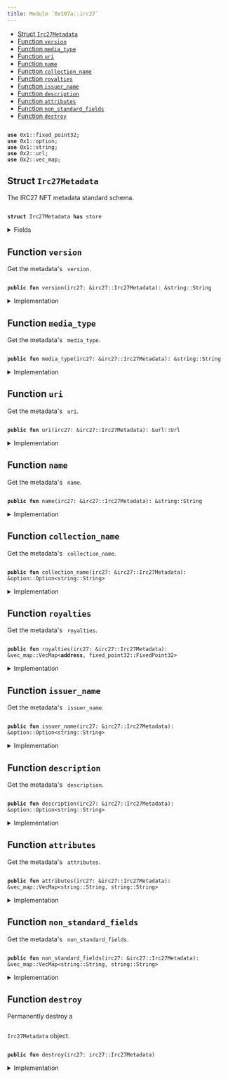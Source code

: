 ```yaml
---
title: Module `0x107a::irc27`
---
```




-  [Struct `Irc27Metadata`](#0x107a_irc27_Irc27Metadata)
-  [Function `version`](#0x107a_irc27_version)
-  [Function `media_type`](#0x107a_irc27_media_type)
-  [Function `uri`](#0x107a_irc27_uri)
-  [Function `name`](#0x107a_irc27_name)
-  [Function `collection_name`](#0x107a_irc27_collection_name)
-  [Function `royalties`](#0x107a_irc27_royalties)
-  [Function `issuer_name`](#0x107a_irc27_issuer_name)
-  [Function `description`](#0x107a_irc27_description)
-  [Function `attributes`](#0x107a_irc27_attributes)
-  [Function `non_standard_fields`](#0x107a_irc27_non_standard_fields)
-  [Function `destroy`](#0x107a_irc27_destroy)


<pre><code>
<b>use</b> <Link href="../move-stdlib/fixed_point32.md#0x1_fixed_point32">0x1::fixed_point32</Link>;
<b>use</b> <Link href="../move-stdlib/option.md#0x1_option">0x1::option</Link>;
<b>use</b> <Link href="../move-stdlib/string.md#0x1_string">0x1::string</Link>;
<b>use</b> <Link href="../iota-framework/url.md#0x2_url">0x2::url</Link>;
<b>use</b> <Link href="../iota-framework/vec_map.md#0x2_vec_map">0x2::vec_map</Link>;
</code></pre>



<Link id="0x107a_irc27_Irc27Metadata"></Link>

## Struct `Irc27Metadata`

The IRC27 NFT metadata standard schema.


<pre><code>
<b>struct</b> <Link href="irc27.md#0x107a_irc27_Irc27Metadata">Irc27Metadata</Link> <b>has</b> store
</code></pre>



<details>
<summary>Fields</summary>


<dl>
<dt>
<code>
version: <Link href="../move-stdlib/string.md#0x1_string_String">string::String</Link></code>
</dt>
<dd>
 Version of the metadata standard.
</dd>
<dt>
<code>
media_type: <Link href="../move-stdlib/string.md#0x1_string_String">string::String</Link></code>
</dt>
<dd>
 The media type (MIME) of the asset.

 ## Examples
 - Image files: <code>
image/jpeg</code>, <code>
image/png</code>, <code>
image/gif</code>, etc.
 - Video files: <code>
video/x-msvideo</code> (avi), <code>
video/mp4</code>, <code>
video/mpeg</code>, etc.
 - Audio files: <code>
audio/mpeg</code>, <code>
audio/wav</code>, etc.
 - 3D Assets: <code>
model/obj</code>, <code>
model/u3d</code>, etc.
 - Documents: <code>
application/pdf</code>, <code>
text/plain</code>, etc.
</dd>
<dt>
<code>
uri: <Link href="../iota-framework/url.md#0x2_url_Url">url::Url</Link></code>
</dt>
<dd>
 URL pointing to the NFT file location.
</dd>
<dt>
<code>
name: <Link href="../move-stdlib/string.md#0x1_string_String">string::String</Link></code>
</dt>
<dd>
 Alphanumeric text string defining the human identifiable name for the NFT.
</dd>
<dt>
<code>
collection_name: <Link href="../move-stdlib/option.md#0x1_option_Option">option::Option</Link>&lt;<Link href="../move-stdlib/string.md#0x1_string_String">string::String</Link>&gt;</code>
</dt>
<dd>
 The human-readable collection name of the NFT.
</dd>
<dt>
<code>
royalties: <Link href="../iota-framework/vec_map.md#0x2_vec_map_VecMap">vec_map::VecMap</Link>&lt;<b>address</b>, <Link href="../move-stdlib/fixed_point32.md#0x1_fixed_point32_FixedPoint32">fixed_point32::FixedPoint32</Link>&gt;</code>
</dt>
<dd>
 Royalty payment addresses mapped to the payout percentage.
 Contains a hash of the 32 bytes parsed from the BECH32 encoded IOTA address in the metadata, it is a legacy address.
 Royalties are not supported by the protocol and needed to be processed by an integrator.
</dd>
<dt>
<code>
issuer_name: <Link href="../move-stdlib/option.md#0x1_option_Option">option::Option</Link>&lt;<Link href="../move-stdlib/string.md#0x1_string_String">string::String</Link>&gt;</code>
</dt>
<dd>
 The human-readable name of the NFT creator.
</dd>
<dt>
<code>
description: <Link href="../move-stdlib/option.md#0x1_option_Option">option::Option</Link>&lt;<Link href="../move-stdlib/string.md#0x1_string_String">string::String</Link>&gt;</code>
</dt>
<dd>
 The human-readable description of the NFT.
</dd>
<dt>
<code>
attributes: <Link href="../iota-framework/vec_map.md#0x2_vec_map_VecMap">vec_map::VecMap</Link>&lt;<Link href="../move-stdlib/string.md#0x1_string_String">string::String</Link>, <Link href="../move-stdlib/string.md#0x1_string_String">string::String</Link>&gt;</code>
</dt>
<dd>
 Additional attributes which follow [OpenSea Metadata standards](https://docs.opensea.io/docs/metadata-standards).
</dd>
<dt>
<code>
non_standard_fields: <Link href="../iota-framework/vec_map.md#0x2_vec_map_VecMap">vec_map::VecMap</Link>&lt;<Link href="../move-stdlib/string.md#0x1_string_String">string::String</Link>, <Link href="../move-stdlib/string.md#0x1_string_String">string::String</Link>&gt;</code>
</dt>
<dd>
 Legacy non-standard metadata fields.
</dd>
</dl>


</details>

<Link id="0x107a_irc27_version"></Link>

## Function `version`

Get the metadata's <code>
version</code>.


<pre><code>
<b>public</b> <b>fun</b> <Link href="irc27.md#0x107a_irc27_version">version</Link>(<Link href="irc27.md#0x107a_irc27">irc27</Link>: &<Link href="irc27.md#0x107a_irc27_Irc27Metadata">irc27::Irc27Metadata</Link>): &<Link href="../move-stdlib/string.md#0x1_string_String">string::String</Link>
</code></pre>



<details>
<summary>Implementation</summary>


<pre><code>
<b>public</b> <b>fun</b> <Link href="irc27.md#0x107a_irc27_version">version</Link>(<Link href="irc27.md#0x107a_irc27">irc27</Link>: &<Link href="irc27.md#0x107a_irc27_Irc27Metadata">Irc27Metadata</Link>): &String \{
    &<Link href="irc27.md#0x107a_irc27">irc27</Link>.version
}
</code></pre>



</details>

<Link id="0x107a_irc27_media_type"></Link>

## Function `media_type`

Get the metadata's <code>
media_type</code>.


<pre><code>
<b>public</b> <b>fun</b> <Link href="irc27.md#0x107a_irc27_media_type">media_type</Link>(<Link href="irc27.md#0x107a_irc27">irc27</Link>: &<Link href="irc27.md#0x107a_irc27_Irc27Metadata">irc27::Irc27Metadata</Link>): &<Link href="../move-stdlib/string.md#0x1_string_String">string::String</Link>
</code></pre>



<details>
<summary>Implementation</summary>


<pre><code>
<b>public</b> <b>fun</b> <Link href="irc27.md#0x107a_irc27_media_type">media_type</Link>(<Link href="irc27.md#0x107a_irc27">irc27</Link>: &<Link href="irc27.md#0x107a_irc27_Irc27Metadata">Irc27Metadata</Link>): &String \{
    &<Link href="irc27.md#0x107a_irc27">irc27</Link>.media_type
}
</code></pre>



</details>

<Link id="0x107a_irc27_uri"></Link>

## Function `uri`

Get the metadata's <code>
uri</code>.


<pre><code>
<b>public</b> <b>fun</b> <Link href="irc27.md#0x107a_irc27_uri">uri</Link>(<Link href="irc27.md#0x107a_irc27">irc27</Link>: &<Link href="irc27.md#0x107a_irc27_Irc27Metadata">irc27::Irc27Metadata</Link>): &<Link href="../iota-framework/url.md#0x2_url_Url">url::Url</Link>
</code></pre>



<details>
<summary>Implementation</summary>


<pre><code>
<b>public</b> <b>fun</b> <Link href="irc27.md#0x107a_irc27_uri">uri</Link>(<Link href="irc27.md#0x107a_irc27">irc27</Link>: &<Link href="irc27.md#0x107a_irc27_Irc27Metadata">Irc27Metadata</Link>): &Url \{
    &<Link href="irc27.md#0x107a_irc27">irc27</Link>.uri
}
</code></pre>



</details>

<Link id="0x107a_irc27_name"></Link>

## Function `name`

Get the metadata's <code>
name</code>.


<pre><code>
<b>public</b> <b>fun</b> <Link href="irc27.md#0x107a_irc27_name">name</Link>(<Link href="irc27.md#0x107a_irc27">irc27</Link>: &<Link href="irc27.md#0x107a_irc27_Irc27Metadata">irc27::Irc27Metadata</Link>): &<Link href="../move-stdlib/string.md#0x1_string_String">string::String</Link>
</code></pre>



<details>
<summary>Implementation</summary>


<pre><code>
<b>public</b> <b>fun</b> <Link href="irc27.md#0x107a_irc27_name">name</Link>(<Link href="irc27.md#0x107a_irc27">irc27</Link>: &<Link href="irc27.md#0x107a_irc27_Irc27Metadata">Irc27Metadata</Link>): &String \{
    &<Link href="irc27.md#0x107a_irc27">irc27</Link>.name
}
</code></pre>



</details>

<Link id="0x107a_irc27_collection_name"></Link>

## Function `collection_name`

Get the metadata's <code>
collection_name</code>.


<pre><code>
<b>public</b> <b>fun</b> <Link href="irc27.md#0x107a_irc27_collection_name">collection_name</Link>(<Link href="irc27.md#0x107a_irc27">irc27</Link>: &<Link href="irc27.md#0x107a_irc27_Irc27Metadata">irc27::Irc27Metadata</Link>): &<Link href="../move-stdlib/option.md#0x1_option_Option">option::Option</Link>&lt;<Link href="../move-stdlib/string.md#0x1_string_String">string::String</Link>&gt;
</code></pre>



<details>
<summary>Implementation</summary>


<pre><code>
<b>public</b> <b>fun</b> <Link href="irc27.md#0x107a_irc27_collection_name">collection_name</Link>(<Link href="irc27.md#0x107a_irc27">irc27</Link>: &<Link href="irc27.md#0x107a_irc27_Irc27Metadata">Irc27Metadata</Link>): &Option&lt;String&gt; \{
    &<Link href="irc27.md#0x107a_irc27">irc27</Link>.collection_name
}
</code></pre>



</details>

<Link id="0x107a_irc27_royalties"></Link>

## Function `royalties`

Get the metadata's <code>
royalties</code>.


<pre><code>
<b>public</b> <b>fun</b> <Link href="irc27.md#0x107a_irc27_royalties">royalties</Link>(<Link href="irc27.md#0x107a_irc27">irc27</Link>: &<Link href="irc27.md#0x107a_irc27_Irc27Metadata">irc27::Irc27Metadata</Link>): &<Link href="../iota-framework/vec_map.md#0x2_vec_map_VecMap">vec_map::VecMap</Link>&lt;<b>address</b>, <Link href="../move-stdlib/fixed_point32.md#0x1_fixed_point32_FixedPoint32">fixed_point32::FixedPoint32</Link>&gt;
</code></pre>



<details>
<summary>Implementation</summary>


<pre><code>
<b>public</b> <b>fun</b> <Link href="irc27.md#0x107a_irc27_royalties">royalties</Link>(<Link href="irc27.md#0x107a_irc27">irc27</Link>: &<Link href="irc27.md#0x107a_irc27_Irc27Metadata">Irc27Metadata</Link>): &VecMap&lt;<b>address</b>, FixedPoint32&gt; \{
    &<Link href="irc27.md#0x107a_irc27">irc27</Link>.royalties
}
</code></pre>



</details>

<Link id="0x107a_irc27_issuer_name"></Link>

## Function `issuer_name`

Get the metadata's <code>
issuer_name</code>.


<pre><code>
<b>public</b> <b>fun</b> <Link href="irc27.md#0x107a_irc27_issuer_name">issuer_name</Link>(<Link href="irc27.md#0x107a_irc27">irc27</Link>: &<Link href="irc27.md#0x107a_irc27_Irc27Metadata">irc27::Irc27Metadata</Link>): &<Link href="../move-stdlib/option.md#0x1_option_Option">option::Option</Link>&lt;<Link href="../move-stdlib/string.md#0x1_string_String">string::String</Link>&gt;
</code></pre>



<details>
<summary>Implementation</summary>


<pre><code>
<b>public</b> <b>fun</b> <Link href="irc27.md#0x107a_irc27_issuer_name">issuer_name</Link>(<Link href="irc27.md#0x107a_irc27">irc27</Link>: &<Link href="irc27.md#0x107a_irc27_Irc27Metadata">Irc27Metadata</Link>): &Option&lt;String&gt; \{
    &<Link href="irc27.md#0x107a_irc27">irc27</Link>.issuer_name
}
</code></pre>



</details>

<Link id="0x107a_irc27_description"></Link>

## Function `description`

Get the metadata's <code>
description</code>.


<pre><code>
<b>public</b> <b>fun</b> <Link href="irc27.md#0x107a_irc27_description">description</Link>(<Link href="irc27.md#0x107a_irc27">irc27</Link>: &<Link href="irc27.md#0x107a_irc27_Irc27Metadata">irc27::Irc27Metadata</Link>): &<Link href="../move-stdlib/option.md#0x1_option_Option">option::Option</Link>&lt;<Link href="../move-stdlib/string.md#0x1_string_String">string::String</Link>&gt;
</code></pre>



<details>
<summary>Implementation</summary>


<pre><code>
<b>public</b> <b>fun</b> <Link href="irc27.md#0x107a_irc27_description">description</Link>(<Link href="irc27.md#0x107a_irc27">irc27</Link>: &<Link href="irc27.md#0x107a_irc27_Irc27Metadata">Irc27Metadata</Link>): &Option&lt;String&gt; \{
    &<Link href="irc27.md#0x107a_irc27">irc27</Link>.description
}
</code></pre>



</details>

<Link id="0x107a_irc27_attributes"></Link>

## Function `attributes`

Get the metadata's <code>
attributes</code>.


<pre><code>
<b>public</b> <b>fun</b> <Link href="irc27.md#0x107a_irc27_attributes">attributes</Link>(<Link href="irc27.md#0x107a_irc27">irc27</Link>: &<Link href="irc27.md#0x107a_irc27_Irc27Metadata">irc27::Irc27Metadata</Link>): &<Link href="../iota-framework/vec_map.md#0x2_vec_map_VecMap">vec_map::VecMap</Link>&lt;<Link href="../move-stdlib/string.md#0x1_string_String">string::String</Link>, <Link href="../move-stdlib/string.md#0x1_string_String">string::String</Link>&gt;
</code></pre>



<details>
<summary>Implementation</summary>


<pre><code>
<b>public</b> <b>fun</b> <Link href="irc27.md#0x107a_irc27_attributes">attributes</Link>(<Link href="irc27.md#0x107a_irc27">irc27</Link>: &<Link href="irc27.md#0x107a_irc27_Irc27Metadata">Irc27Metadata</Link>): &VecMap&lt;String, String&gt; \{
    &<Link href="irc27.md#0x107a_irc27">irc27</Link>.attributes
}
</code></pre>



</details>

<Link id="0x107a_irc27_non_standard_fields"></Link>

## Function `non_standard_fields`

Get the metadata's <code>
non_standard_fields</code>.


<pre><code>
<b>public</b> <b>fun</b> <Link href="irc27.md#0x107a_irc27_non_standard_fields">non_standard_fields</Link>(<Link href="irc27.md#0x107a_irc27">irc27</Link>: &<Link href="irc27.md#0x107a_irc27_Irc27Metadata">irc27::Irc27Metadata</Link>): &<Link href="../iota-framework/vec_map.md#0x2_vec_map_VecMap">vec_map::VecMap</Link>&lt;<Link href="../move-stdlib/string.md#0x1_string_String">string::String</Link>, <Link href="../move-stdlib/string.md#0x1_string_String">string::String</Link>&gt;
</code></pre>



<details>
<summary>Implementation</summary>


<pre><code>
<b>public</b> <b>fun</b> <Link href="irc27.md#0x107a_irc27_non_standard_fields">non_standard_fields</Link>(<Link href="irc27.md#0x107a_irc27">irc27</Link>: &<Link href="irc27.md#0x107a_irc27_Irc27Metadata">Irc27Metadata</Link>): &VecMap&lt;String, String&gt; \{
    &<Link href="irc27.md#0x107a_irc27">irc27</Link>.non_standard_fields
}
</code></pre>



</details>

<Link id="0x107a_irc27_destroy"></Link>

## Function `destroy`

Permanently destroy a <code>
<Link href="irc27.md#0x107a_irc27_Irc27Metadata">Irc27Metadata</Link></code> object.


<pre><code>
<b>public</b> <b>fun</b> <Link href="irc27.md#0x107a_irc27_destroy">destroy</Link>(<Link href="irc27.md#0x107a_irc27">irc27</Link>: <Link href="irc27.md#0x107a_irc27_Irc27Metadata">irc27::Irc27Metadata</Link>)
</code></pre>



<details>
<summary>Implementation</summary>


<pre><code>
<b>public</b> <b>fun</b> <Link href="irc27.md#0x107a_irc27_destroy">destroy</Link>(<Link href="irc27.md#0x107a_irc27">irc27</Link>: <Link href="irc27.md#0x107a_irc27_Irc27Metadata">Irc27Metadata</Link>) \{
    <b>let</b> <Link href="irc27.md#0x107a_irc27_Irc27Metadata">Irc27Metadata</Link> \{
        version: _,
        media_type: _,
        uri: _,
        name: _,
        collection_name: _,
        royalties: _,
        issuer_name: _,
        description: _,
        attributes: _,
        non_standard_fields: _,
    } = <Link href="irc27.md#0x107a_irc27">irc27</Link>;
 }
</code></pre>



</details>

